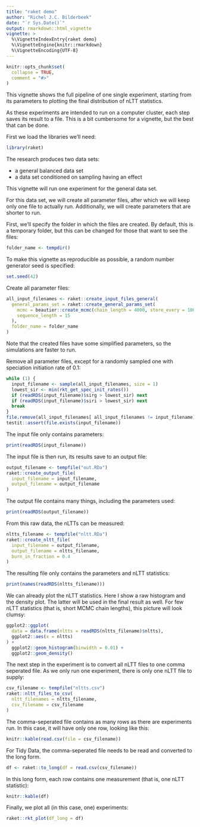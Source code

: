 ```yaml
---
title: "raket demo"
author: "Richel J.C. Bilderbeek"
date: "`r Sys.Date()`"
output: rmarkdown::html_vignette
vignette: >
  %\VignetteIndexEntry{raket demo}
  %\VignetteEngine{knitr::rmarkdown}
  %\VignetteEncoding{UTF-8}
---
```


```r
knitr::opts_chunk$set(
  collapse = TRUE,
  comment = "#>"
)
```

This vignette shows the full pipeline of one single experiment, starting 
from its parameters to plotting the final distribution of nLTT statistics.

As these experiments are intended to run on a computer cluster, each
step saves its result to a file. This is a bit cumbersome for a vignette,
but the best that can be done.

First we load the libraries we'll need:

```r
library(raket)
```

The research produces two data sets:

 * a general balanced data set
 * a data set conditioned on sampling having an effect

This vignette will run one experiment for the general data set.

For this data set, we will create all parameter files, after which we
will keep only one file to actually run. Additionally, we will create
parameters that are shorter to run.

First, we'll specify the folder in which the files are created. By default,
this is a temporary folder, but this can be changed for those that
want to see the files:

```r
folder_name <- tempdir()
```

To make this vignette as reproducible as possible,
a random number generator seed is specified:

```r
set.seed(42)
```

Create all parameter files:

```r
all_input_filenames <- raket::create_input_files_general(
  general_params_set = raket::create_general_params_set(
    mcmc = beautier::create_mcmc(chain_length = 4000, store_every = 1000),
    sequence_length = 15
  ),
  folder_name = folder_name
)
```

Note that the created files have some simplified parameters, 
so the simulations are faster to run.

Remove all parameter files, except for a randomly sampled one
with speciation initiation rate of 0.1:

```r
while (1) {
  input_filename <- sample(all_input_filenames, size = 1)
  lowest_sir <- min(rkt_get_spec_init_rates())
  if (readRDS(input_filename)$sirg > lowest_sir) next
  if (readRDS(input_filename)$siri > lowest_sir) next
  break
}
file.remove(all_input_filenames[ all_input_filenames != input_filename] )
testit::assert(file.exists(input_filename))
```

The input file only contains parameters:

```r
print(readRDS(input_filename))
```

The input file is then run, its results save to an output file:

```r
output_filename <- tempfile("out.RDa")
raket::create_output_file(
  input_filename = input_filename,
  output_filename = output_filename
)
```

The output file contains many things, including the parameters used:

```r
print(readRDS(output_filename))
```

From this raw data, the nLTTs can be measured:

```r
nltts_filename <- tempfile("nltt.RDa")
raket::create_nltt_file(
  input_filename = output_filename,
  output_filename = nltts_filename,
  burn_in_fraction = 0.4
)
```

The resulting file only contains the parameters and nLTT statistics:

```r
print(names(readRDS(nltts_filename)))
```

We can already plot the nLTT statistics. Here I show a raw histogram
and the density plot. The latter will be used in the final result as
well. For few nLTT statistics (that is, short MCMC chain lengths), 
this picture will look clumsy:

```r
ggplot2::ggplot(
  data = data.frame(nltts = readRDS(nltts_filename)$nltts),
  ggplot2::aes(x = nltts)
) + 
  ggplot2::geom_histogram(binwidth = 0.01) + 
  ggplot2::geom_density()
```

The next step in the experiment is to convert all nLTT files to one 
comma seperated file. As we only run one experiment, there is only one
nLTT file to supply:

```r
csv_filename <- tempfile("nltts.csv")
raket::nltt_files_to_csv(
  nltt_filenames = nltts_filename, 
  csv_filename = csv_filename
)
```

The comma-seperated file contains as many rows as there are experiments run.
In this case, it will have only one row, looking like this:

```r
knitr::kable(read.csv(file = csv_filename))
```

For Tidy Data, the comma-seperated file needs to be read and converted to the 
long form.

```r
df <- raket::to_long(df = read.csv(csv_filename))
```

In this long form, each row contains one measurement (that is, 
one nLTT statistic):

```r
knitr::kable(df)
```

Finally, we plot all (in this case, one) experiments:

```r
raket::rkt_plot(df_long = df)
```
